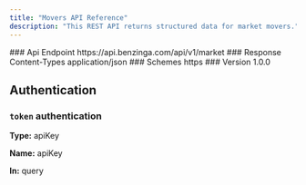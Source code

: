 ```yaml
---
title: "Movers API Reference"
description: "This REST API returns structured data for market movers."
---
```


<Info>
### Api Endpoint
https://api.benzinga.com/api/v1/market
### Response Content-Types
application/json
### Schemes
https
### Version
1.0.0
</Info>

## Authentication
### `token` authentication
**Type:** apiKey

**Name:** apiKey

**In:** query